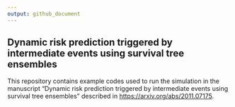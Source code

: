 ```yaml
---
output: github_document
---
```


## Dynamic risk prediction triggered by intermediate events using survival tree ensembles

This repository contains example codes used to run the simulation in the manuscript 
"Dynamic risk prediction triggered by intermediate events using survival tree ensembles" described in [https://arxiv.org/abs/2011.07175](https://arxiv.org/abs/2011.07175).
